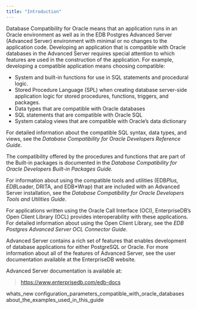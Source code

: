 ```yaml
---
title: "Introduction"
---
```


Database Compatibility for Oracle means that an application runs in an Oracle environment as well as in the EDB Postgres Advanced Server (Advanced Server) environment with minimal or no changes to the application code. Developing an application that is compatible with Oracle databases in the Advanced Server requires special attention to which features are used in the construction of the application. For example, developing a compatible application means choosing compatible:

  - System and built-in functions for use in SQL statements and procedural logic.
  - Stored Procedure Language (SPL) when creating database server-side application logic for stored procedures, functions, triggers, and packages.
  - Data types that are compatible with Oracle databases
  - SQL statements that are compatible with Oracle SQL
  - System catalog views that are compatible with Oracle’s data dictionary

For detailed information about the compatible SQL syntax, data types, and views, see the *Database Compatibility for Oracle Developers Reference Guide*.

The compatibility offered by the procedures and functions that are part of the Built-in packages is documented in the *Database Compatibility for Oracle Developers Built-in Packages Guide.*

For information about using the compatible tools and utilities (EDB*Plus, EDB*Loader, DRITA, and EDB*Wrap) that are included with an Advanced Server installation, see the *Database Compatibility for Oracle Developers Tools and Utilities Guide.*

For applications written using the Oracle Call Interface (OCI), EnterpriseDB’s Open Client Library (OCL) provides interoperability with these applications. For detailed information about using the Open Client Library, see the *EDB Postgres Advanced Server OCL Connector Guide*.

Advanced Server contains a rich set of features that enables development of database applications for either PostgreSQL or Oracle. For more information about all of the features of Advanced Server, see the user documentation available at the EnterpriseDB website.

Advanced Server documentation is available at:

> <https://www.enterprisedb.com/edb-docs>

<div class="toctree" data-maxdepth="3">

whats_new configuration_parameters_compatible_with_oracle_databases about_the_examples_used_in_this_guide

</div>
